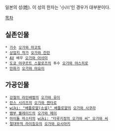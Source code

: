 일본의 성(姓). 이 성의 한자는 '小川'인 경우가 대부분이다.

[[목차]]

== 실존인물 ==
 * [[가수]] [[오가와 마코토]]
 * [[상업지 작가]] [[오가와 칸란]]
 * [[AV]] 배우 [[오가와 아사미]]
 * [[도쿄 야쿠르트 스왈로즈]]의 투수 [[오가와 야스히로]]
 * [[만화가]] [[오가와 야요이]]
== 가공인물 ==
 * [[강철의 라인배럴]]의 [[오가와 유이]]
 * [[란스 시리즈]]의 [[오가와 켄타로]]
 * [[wiki: "배틀로얄(소설)" 배틀로얄]]의 [[오가와 사쿠라]]
 * [[뱀부 블레이드]]의 [[오가와 메이]]
 * [[아이돌 마스터]]의 [[wiki: "타루키정의 오가와 씨" 오가와 씨]]
 * [[절대무적 라이징오]]의 [[오가와 요시아키]]
